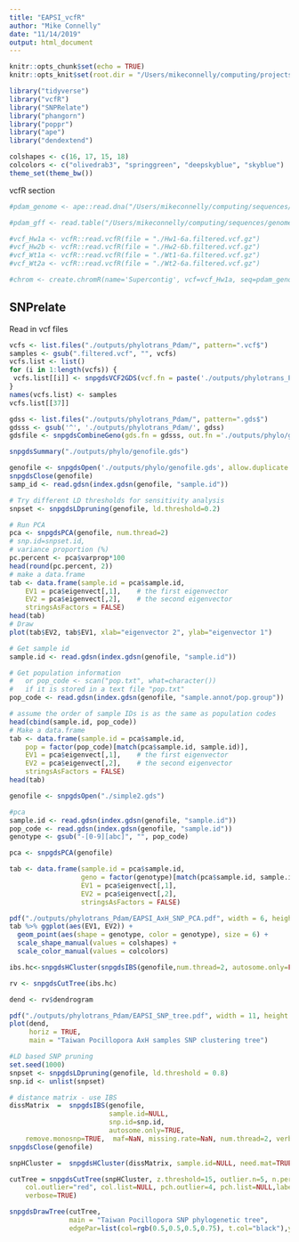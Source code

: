 ```yaml
---
title: "EAPSI_vcfR"
author: "Mike Connelly"
date: "11/14/2019"
output: html_document
---
```


```r
knitr::opts_chunk$set(echo = TRUE)
knitr::opts_knit$set(root.dir = "/Users/mikeconnelly/computing/projects/EAPSI_Pocillopora_AxH/")
```
```r
library("tidyverse")
library("vcfR")
library("SNPRelate")
library("phangorn")
library("poppr")
library("ape")
library("dendextend")
```
```r
colshapes <- c(16, 17, 15, 18)
colcolors <- c("olivedrab3", "springgreen", "deepskyblue", "skyblue")
theme_set(theme_bw())
```

vcfR section
```r
#pdam_genome <- ape::read.dna("/Users/mikeconnelly/computing/sequences/genomes/coral/pocillopora/pdam/pdam_genome.fasta", format = "fasta")
```
```r
#pdam_gff <- read.table("/Users/mikeconnelly/computing/sequences/genomes/coral/pocillopora/pdam/pdam_genome.gff", sep="\t", quote="")
```
```r
#vcf_Hw1a <- vcfR::read.vcfR(file = "./Hw1-6a.filtered.vcf.gz")
#vcf_Hw2b <- vcfR::read.vcfR(file = "./Hw2-6b.filtered.vcf.gz")
#vcf_Wt1a <- vcfR::read.vcfR(file = "./Wt1-6a.filtered.vcf.gz")
#vcf_Wt2a <- vcfR::read.vcfR(file = "./Wt2-6a.filtered.vcf.gz")
```
```r
#chrom <- create.chromR(name='Supercontig', vcf=vcf_Hw1a, seq=pdam_genome, ann=pdam_gff)
```

## SNPrelate
Read in vcf files 
```r
vcfs <- list.files("./outputs/phylotrans_Pdam/", pattern=".vcf$")
samples <- gsub(".filtered.vcf", "", vcfs)
vcfs.list <- list()
for (i in 1:length(vcfs)) {
 vcfs.list[[i]] <- snpgdsVCF2GDS(vcf.fn = paste('./outputs/phylotrans_Pdam/', vcfs[i], sep = ''), out.fn = paste('./outputs/phylotrans_Pdam/', vcfs[i], '.gds', sep = ''), method = "biallelic.only")
}
names(vcfs.list) <- samples
vcfs.list[[37]]
```

```r
gdss <- list.files("./outputs/phylotrans_Pdam/", pattern=".gds$")
gdsss <- gsub('^', './outputs/phylotrans_Pdam/', gdss)
gdsfile <- snpgdsCombineGeno(gds.fn = gdsss, out.fn ='./outputs/phylo/genofile.gds', method = "position", verbose = TRUE)
```
```r
snpgdsSummary("./outputs/phylo/genofile.gds")
```
```r
genofile <- snpgdsOpen('./outputs/phylo/genofile.gds', allow.duplicate = TRUE)
snpgdsClose(genofile)
samp_id <- read.gdsn(index.gdsn(genofile, "sample.id"))
```
```r
# Try different LD thresholds for sensitivity analysis
snpset <- snpgdsLDpruning(genofile, ld.threshold=0.2)
```
```r
# Run PCA
pca <- snpgdsPCA(genofile, num.thread=2)
# snp.id=snpset.id,
# variance proportion (%)
pc.percent <- pca$varprop*100
head(round(pc.percent, 2))
# make a data.frame
tab <- data.frame(sample.id = pca$sample.id,
    EV1 = pca$eigenvect[,1],    # the first eigenvector
    EV2 = pca$eigenvect[,2],    # the second eigenvector
    stringsAsFactors = FALSE)
head(tab)
# Draw
plot(tab$EV2, tab$EV1, xlab="eigenvector 2", ylab="eigenvector 1")
```
```r
# Get sample id
sample.id <- read.gdsn(index.gdsn(genofile, "sample.id"))

# Get population information
#   or pop_code <- scan("pop.txt", what=character())
#   if it is stored in a text file "pop.txt"
pop_code <- read.gdsn(index.gdsn(genofile, "sample.annot/pop.group"))

# assume the order of sample IDs is as the same as population codes
head(cbind(sample.id, pop_code))
# Make a data.frame
tab <- data.frame(sample.id = pca$sample.id,
    pop = factor(pop_code)[match(pca$sample.id, sample.id)],
    EV1 = pca$eigenvect[,1],    # the first eigenvector
    EV2 = pca$eigenvect[,2],    # the second eigenvector
    stringsAsFactors = FALSE)
head(tab)
```
```r
genofile <- snpgdsOpen("./simple2.gds")
```
```r
#pca
sample.id <- read.gdsn(index.gdsn(genofile, "sample.id"))
pop_code <- read.gdsn(index.gdsn(genofile, "sample.id"))
genotype <- gsub("-[0-9][abc]", "", pop_code)

pca <- snpgdsPCA(genofile)

tab <- data.frame(sample.id = pca$sample.id,
                  geno = factor(genotype)[match(pca$sample.id, sample.id)],
                  EV1 = pca$eigenvect[,1],
                  EV2 = pca$eigenvect[,2],
                  stringsAsFactors = FALSE)
```
```r
pdf("./outputs/phylotrans_Pdam/EAPSI_AxH_SNP_PCA.pdf", width = 6, height = 6)
tab %>% ggplot(aes(EV1, EV2)) +
  geom_point(aes(shape = genotype, color = genotype), size = 6) + 
  scale_shape_manual(values = colshapes) + 
  scale_color_manual(values = colcolors)
```
```r
ibs.hc<-snpgdsHCluster(snpgdsIBS(genofile,num.thread=2, autosome.only=FALSE))
```
```r
rv <- snpgdsCutTree(ibs.hc)
```
```r
dend <- rv$dendrogram
```

```r
pdf("./outputs/phylotrans_Pdam/EAPSI_SNP_tree.pdf", width = 11, height = 8.5)
plot(dend,
     horiz = TRUE,
     main = "Taiwan Pocillopora AxH samples SNP clustering tree")
```

```r
#LD based SNP pruning
set.seed(1000)
snpset <- snpgdsLDpruning(genofile, ld.threshold = 0.8)
snp.id <- unlist(snpset)

# distance matrix - use IBS
dissMatrix  =  snpgdsIBS(genofile,
                         sample.id=NULL,
                         snp.id=snp.id,
                         autosome.only=TRUE, 
    remove.monosnp=TRUE,  maf=NaN, missing.rate=NaN, num.thread=2, verbose=TRUE)
snpgdsClose(genofile)

snpHCluster =  snpgdsHCluster(dissMatrix, sample.id=NULL, need.mat=TRUE, hang=0.01)

cutTree = snpgdsCutTree(snpHCluster, z.threshold=15, outlier.n=5, n.perm = 5000, samp.group=NULL, 
    col.outlier="red", col.list=NULL, pch.outlier=4, pch.list=NULL,label.H=FALSE, label.Z=TRUE, 
    verbose=TRUE)

snpgdsDrawTree(cutTree,
               main = "Taiwan Pocillopora SNP phylogenetic tree",
               edgePar=list(col=rgb(0.5,0.5,0.5,0.75), t.col="black"),y.label.kinship=T,leaflab="perpendicular")
```
